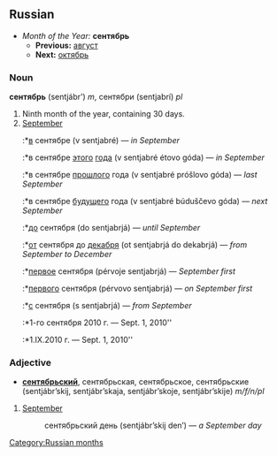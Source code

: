 ==Russian==
*''Month of the Year:'' '''сентябрь'''
**'''Previous:''' [[август]]
**'''Next:''' [[октябрь]]

===Noun===
'''сентябрь''' (sentjábr’) ''m'', сентябри (sentjabrí) ''pl''

#Ninth month of the year, containing 30 days.
#[[September]]
#:*[[в]] сентябре (v sentjabré) — ''in September''
#:*в сентябре [[этот|этого]] [[год|года]] (v sentjabré étovo góda) — ''in September''
#:*в сентябре [[прошлый|прошлого]] года (v sentjabré próšlovo góda) — ''last September''
#:*в сентябре [[будущий|будущего]] года (v sentjabré búduščevo góda) — ''next September''
#:*[[до]] сентября (do sentjabrjá) — ''until September''
#:*[[от]] сентября до [[декабрь|декабря]] (ot sentjabrjá do dekabrjá) — ''from September to December''
#:*[[первый|первое]] сентября (pérvoje sentjabrjá) — ''September first''
#:*[[первый|первого]] сентября (pérvovo sentjabrjá) — ''on September first''
#:*[[с]] сентября (s sentjabrjá) — ''from September''
#:*1-го сентября 2010 г. — Sept. 1, 2010''
#:*1.IX.2010 г. — Sept. 1, 2010''

===Adjective===
*'''[[сентябрьский]]''', сентябрьская, сентябрьское, сентябрьские (sentjábr’skij, sentjábr’skaja, sentjábr’skoje, sentjábr’skije) ''m/f/n/pl''

#[[September]]
#: сентябрьский день (sentjábr’skij den’) — ''a September day''

[[Category:Russian months]]